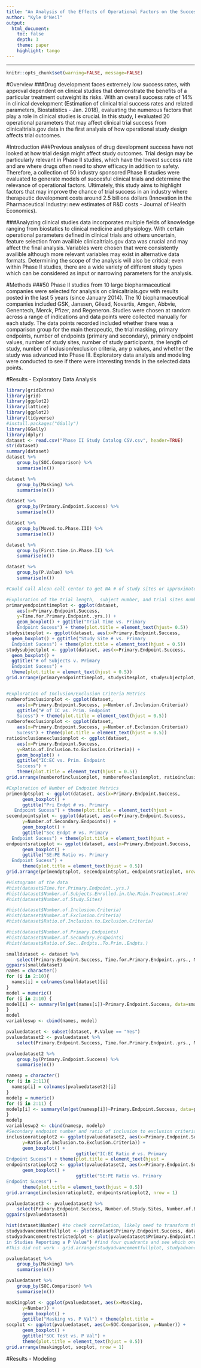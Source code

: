 ```yaml
---
title: "An Analysis of the Effects of Operational Factors on the Success of Phase II Industry Sponsored Studies"
author: "Kyle O'Neil"
output:
  html_document:
    toc: false 
    depth: 3 
    theme: paper 
    highlight: tango
---
```

---

```r
knitr::opts_chunk$set(warning=FALSE, message=FALSE)
```

#Overview
###Drug development faces extremely low success rates, with approval dependent on clinical studies that demonstrate the benefits of a particular treatment outweight its risks. With an overall success rate of 14% in clinical development (Estimation of clinical trial success rates and related parameters, Biostatistics - Jan. 2018), evaluating the numerous factors that play a role in clinical studies is crucial. In this study, I evaluated 20 operational parameters that may affect clinical trial success from clinicaltrials.gov data in the first analysis of how operational study design affects trial outcomes. 

#Introduction
###Previous analyses of drug development success have not looked at how trial design might affect study outcomes. Trial design may be particularly relevant in Phase II studies, which have the lowest success rate and are where drugs often need to show efficacy in addition to safety. Therefore, a collection of 50 industry sponsored Phase II studies were evaluated to generate models of succesful clinical trials and determine the relevance of operational factors. Ultimately, this study aims to highlight factors that may improve the chance of trial success in an industry where therapeutic development costs around 2.5 billions dollars (Innovation in the Pharmaceutical Industry: new estimates of R&D costs - Journal of Health Economics). 

###Analyzing clinical studies data incorporates multiple fields of knowledge ranging from biostatics to clinical medicine and physiology. With certain operational parameters defined in clinical trials and others uncertain, feature selection from availible clinicaltrials.gov data was crucial and may affect the final analysis. Variables were chosen that were consistently availible although more relevant variables may exist in alternative data formats. Determining the scope of the analysis will also be critical; even within Phase II studies, there are a wide variety of different study types which can be considered as input or narrowing parameters for the analysis.

#Methods
###50 Phase II studies from 10 large biopharmaceutical companies were selected for analysis on clinicaltrials.gov with results posted in the last 5 years (since January 2014). The 10 biopharmaceutical companies included GSK, Janssen, Gilead, Novartis, Amgen, Abbvie, Genentech, Merck, Pfizer, and Regeneron. Studies were chosen at random across a range of indications and data points were collected manually for each study. The data points recorded included whether there was a comparison group for the main therapeutic, the trial masking, primary endpoints, number of endpoints (primary and secondary), primary endpoint values, number of study sites, number of study participants, the length of study, number of inclusion/exclusion criteria, any p values, and whether the study was advanced into Phase III. Exploratory data analysis and modeling were conducted to see if there were interesting trends in the selected data points. 

#Results - Exploratory Data Analysis
```r
library(gridExtra)
library(grid)
library(ggplot2)
library(lattice)
library(ggplot2)
library(tidyverse)
#install.packages("GGally")
library(GGally)
library(dplyr)
dataset <- read.csv("Phase II Study Catalog CSV.csv", header=TRUE)
str(dataset)
summary(dataset)
dataset %>%
    group_by(SOC.Comparison) %>%
    summarise(n())

dataset %>%
    group_by(Masking) %>%
    summarise(n())

dataset %>%
    group_by(Primary.Endpoint.Success) %>%
    summarise(n())

dataset %>%
    group_by(Moved.to.Phase.III) %>%
    summarise(n())

dataset %>%
    group_by(First.time.in.Phase.II) %>%
    summarise(n())

dataset %>%
    group_by(P.Value) %>%
    summarise(n())

#Could call Alcon call center to get NA # of study sites or approximate

#Exploration of the trial length,  subject number, and trial sites numbers
primaryendpointtimeplot <- ggplot(dataset,               
    aes(x=Primary.Endpoint.Success, 
    y=Time.for.Primary.Endpoint..yrs.)) +
    geom_boxplot() + ggtitle("Trial Time vs. Primary 
    Endpoint Sucess") + theme(plot.title = element_text(hjust= 0.5))
studysitesplot <- ggplot(dataset, aes(x=Primary.Endpoint.Success,      y=Number.of.Study.Sites)) +
  geom_boxplot() + ggtitle("Study Site # vs. Primary 
  Endpoint Sucess") + theme(plot.title = element_text(hjust = 0.5))
studysubjectplot <- ggplot(dataset, aes(x=Primary.Endpoint.Success,    y=Number.of.Subjects.Enrolled.in.the.Main.Treatment.Arm)) +
  geom_boxplot() +
  ggtitle("# of Subjects v. Primary 
  Endpoint Sucess") +      
  theme(plot.title = element_text(hjust = 0.5))
grid.arrange(primaryendpointtimeplot, studysitesplot, studysubjectplot, nrow = 1)


#Exploration of Inclusion/Exclusion Criteria Metrics
numberofinclusionplot <- ggplot(dataset,
    aes(x=Primary.Endpoint.Success, y=Number.of.Inclusion.Criteria))     +   geom_boxplot(fill = 'blue', colour = 'red', alpha = 0.7)+ 
    ggtitle("# of IC vs. Prim. Endpoint 
    Sucess") + theme(plot.title = element_text(hjust = 0.5))
numberofexclusionplot <- ggplot(dataset, 
    aes(x=Primary.Endpoint.Success, y=Number.of.Exclusion.Criteria))     + geom_boxplot() + ggtitle("# of EC vs. Prim. Endpoint 
    Sucess") + theme(plot.title = element_text(hjust = 0.5))
ratioinclusionexclusionplot <- ggplot(dataset, 
    aes(x=Primary.Endpoint.Success,      
    y=Ratio.of.Inclusion.to.Exclusion.Criteria)) +
    geom_boxplot() + 
    ggtitle("IC:EC vs. Prim. Endpoint  
    Success") +       
    theme(plot.title = element_text(hjust = 0.5))
grid.arrange(numberofinclusionplot, numberofexclusionplot, ratioinclusionexclusionplot, nrow = 1)

#Exploration of Number of Endpoint Metrics
primendptsplot <- ggplot(dataset, aes(x=Primary.Endpoint.Success,          y=Number.of.Primary.Endpoints)) +
      geom_boxplot() + 
      ggtitle("Pri Endpt # vs. Primary 
   Endpoint Sucess") + theme(plot.title = element_text(hjust =             0.5))
secendpointsplot <- ggplot(dataset, aes(x=Primary.Endpoint.Success, 
      y=Number.of.Secondary.Endpoints)) +
      geom_boxplot() + 
      ggtitle("Sec Endpt # vs. Primary 
  Endpoint Sucess") + theme(plot.title = element_text(hjust =              0.5))
endpointsratioplot <- ggplot(dataset, aes(x=Primary.Endpoint.Success,       y=Ratio.of.Sec..Endpts..To.Prim..Endpts.)) +
      geom_boxplot() + 
      ggtitle("SE:PE Ratio vs. Primary 
  Endpoint Sucess") +        
      theme(plot.title = element_text(hjust = 0.5))
grid.arrange(primendptsplot, secendpointsplot, endpointsratioplot, nrow = 1)

#Histograms of the data
#hist(dataset$Time.for.Primary.Endpoint..yrs.)
#hist(dataset$Number.of.Subjects.Enrolled.in.the.Main.Treatment.Arm)
#hist(dataset$Number.of.Study.Sites) 

#hist(dataset$Number.of.Inclusion.Criteria) 
#hist(dataset$Number.of.Exclusion.Criteria) 
#hist(dataset$Ratio.of.Inclusion.to.Exclusion.Criteria) 

#hist(dataset$Number.of.Primary.Endpoints)
#hist(dataset$Number.of.Secondary.Endpoints)
#hist(dataset$Ratio.of.Sec..Endpts..To.Prim..Endpts.)

smalldataset <- dataset %>%
    select(Primary.Endpoint.Success, Time.for.Primary.Endpoint..yrs., Number.of.Study.Sites, Number.of.Subjects.Enrolled.in.the.Main.Treatment.Arm,  Number.of.Inclusion.Criteria, Number.of.Exclusion.Criteria,  Ratio.of.Inclusion.to.Exclusion.Criteria, Number.of.Primary.Endpoints, Number.of.Secondary.Endpoints, Ratio.of.Sec..Endpts..To.Prim..Endpts.) 
ggpairs(smalldataset)
names = character()
for (i in 2:10){
  names[i] = colnames(smalldataset)[i]
} 
model = numeric()
for (i in 2:10) {
model[i] <- summary(lm(get(names[i])~Primary.Endpoint.Success, data=smalldataset))$coefficients[2,4]
}
model
variableswp <- cbind(names, model)

pvaluedataset <- subset(dataset, P.Value == "Yes")
pvaluedataset2 <- pvaluedataset %>%
    select(Primary.Endpoint.Success, Time.for.Primary.Endpoint..yrs., Number.of.Study.Sites, Number.of.Subjects.Enrolled.in.the.Main.Treatment.Arm,  Number.of.Inclusion.Criteria, Number.of.Exclusion.Criteria,  Ratio.of.Inclusion.to.Exclusion.Criteria, Number.of.Primary.Endpoints, Number.of.Secondary.Endpoints, Ratio.of.Sec..Endpts..To.Prim..Endpts., Number)

pvaluedataset2 %>%
    group_by(Primary.Endpoint.Success) %>%
    summarise(n())

namesp = character()
for (i in 2:11){
  namesp[i] = colnames(pvaluedataset2)[i]
} 
modelp = numeric()
for (i in 2:11) {
modelp[i] <- summary(lm(get(namesp[i])~Primary.Endpoint.Success, data=pvaluedataset2))$coefficients[2,4]
}
modelp
variableswp2 <- cbind(namesp, modelp)
#Secondary endpoint number and ratio of inclusion to exclusion criteria significant - visualize
inclusionratioplot2 <- ggplot(pvaluedataset2, aes(x=Primary.Endpoint.Success, 
      y=Ratio.of.Inclusion.to.Exclusion.Criteria)) +
      geom_boxplot() + 
                          ggtitle("IC:EC Ratio # vs. Primary 
Endpoint Sucess") + theme(plot.title = element_text(hjust =              0.5))
endpointsratioplot2 <- ggplot(pvaluedataset2, aes(x=Primary.Endpoint.Success,       y=Ratio.of.Sec..Endpts..To.Prim..Endpts.)) +
      geom_boxplot() + 
                          ggtitle("SE:PE Ratio vs. Primary
Endpoint Sucess") +        
      theme(plot.title = element_text(hjust = 0.5))
grid.arrange(inclusionratioplot2, endpointsratioplot2, nrow = 1)

pvaluedataset3 <- pvaluedataset2 %>%
    select(Primary.Endpoint.Success, Number.of.Study.Sites, Number.of.Exclusion.Criteria,  Ratio.of.Inclusion.to.Exclusion.Criteria, Ratio.of.Sec..Endpts..To.Prim..Endpts., Number)
ggpairs(pvaluedataset3)

hist(dataset$Number) #to check correlation, likely need to transform this variable 
studyadvancementfullplot <- plot(dataset$Primary.Endpoint.Success, dataset$Moved.to.Phase.III, xlab = "Primary Endpoint Success", ylab = "Moved to Phase III", main = "Association between Primary Endpoint Success and Further Study Advancement") #find four quadrants and see which one is most interesting to further observe
studyadvancementrestrictedplot <- plot(pvaluedataset$Primary.Endpoint.Success, pvaluedataset$Moved.to.Phase.III, xlab = "Primary Endpoint Success", ylab = "Moved to Phase III", main = "Association between Primary Endpoint Success and Further Study Advancement 
in Studies Reporting a P Value") #find four quadrants and see which one is most interesting to further observe - probably no no & yes yes (not influenced by business)
#This did not work - grid.arrange(studyadvancementfullplot, studyadvancementrestrictedplot, nrow = 1)

pvaluedataset %>%
    group_by(Masking) %>%
    summarise(n())

pvaluedataset %>%
    group_by(SOC.Comparison) %>%
    summarise(n())

maskingplot <- ggplot(pvaluedataset, aes(x=Masking, 
      y=Number)) +
      geom_boxplot() + 
      ggtitle("Masking vs. P Val") + theme(plot.title =                    element_text(hjust = 0.5))
socplot <- ggplot(pvaluedataset, aes(x=SOC.Comparison, y=Number)) +
      geom_boxplot() + 
      ggtitle("SOC Test vs. P Val") +        
      theme(plot.title = element_text(hjust = 0.5))
grid.arrange(maskingplot, socplot, nrow = 1)
```

#Results - Modeling
```r

```

